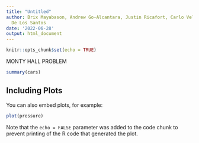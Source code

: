 ---
title: "Untitled"
author: Brix Mayabason, Andrew Go-Alcantara, Justin Ricafort, Carlo Velonza, Louis
  De Los Santos
date: '2022-06-28'
output: html_document
---

```{r setup, include=FALSE}
knitr::opts_chunk$set(echo = TRUE)
```

MONTY HALL PROBLEM

```{r cars}
summary(cars)
```

## Including Plots

You can also embed plots, for example:

```{r pressure, echo=FALSE}
plot(pressure)
```

Note that the `echo = FALSE` parameter was added to the code chunk to prevent printing of the R code that generated the plot.
